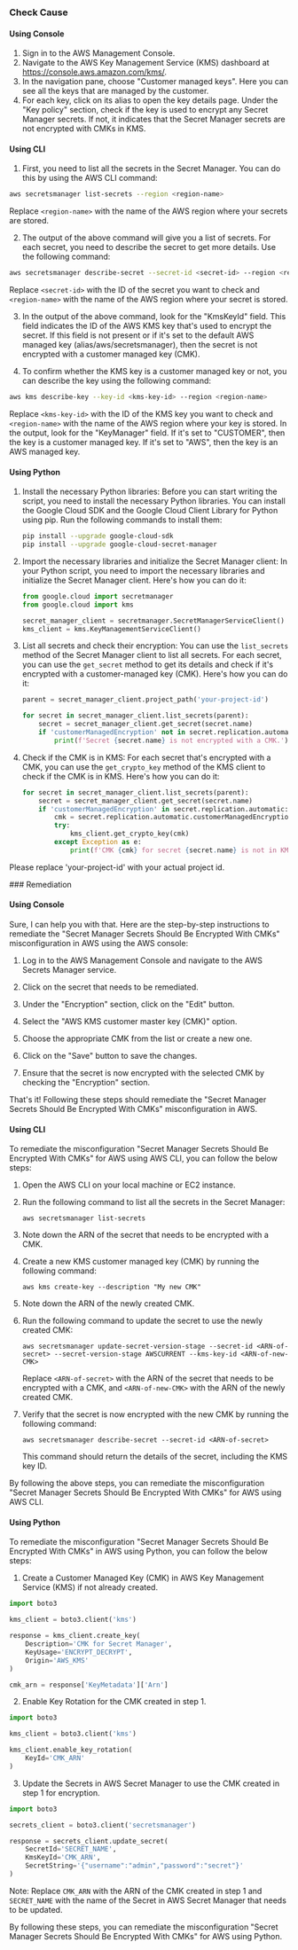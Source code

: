 

<Tabs><Tab title='Cause'>
### Check Cause

#### Using Console

1. Sign in to the AWS Management Console.
2. Navigate to the AWS Key Management Service (KMS) dashboard at https://console.aws.amazon.com/kms/.
3. In the navigation pane, choose "Customer managed keys". Here you can see all the keys that are managed by the customer.
4. For each key, click on its alias to open the key details page. Under the "Key policy" section, check if the key is used to encrypt any Secret Manager secrets. If not, it indicates that the Secret Manager secrets are not encrypted with CMKs in KMS.

#### Using CLI

1. First, you need to list all the secrets in the Secret Manager. You can do this by using the AWS CLI command:

```bash
aws secretsmanager list-secrets --region <region-name>
```
Replace `<region-name>` with the name of the AWS region where your secrets are stored.

2. The output of the above command will give you a list of secrets. For each secret, you need to describe the secret to get more details. Use the following command:

```bash
aws secretsmanager describe-secret --secret-id <secret-id> --region <region-name>
```
Replace `<secret-id>` with the ID of the secret you want to check and `<region-name>` with the name of the AWS region where your secret is stored.

3. In the output of the above command, look for the "KmsKeyId" field. This field indicates the ID of the AWS KMS key that's used to encrypt the secret. If this field is not present or if it's set to the default AWS managed key (alias/aws/secretsmanager), then the secret is not encrypted with a customer managed key (CMK).

4. To confirm whether the KMS key is a customer managed key or not, you can describe the key using the following command:

```bash
aws kms describe-key --key-id <kms-key-id> --region <region-name>
```
Replace `<kms-key-id>` with the ID of the KMS key you want to check and `<region-name>` with the name of the AWS region where your key is stored. In the output, look for the "KeyManager" field. If it's set to "CUSTOMER", then the key is a customer managed key. If it's set to "AWS", then the key is an AWS managed key.

#### Using Python

1. Install the necessary Python libraries: Before you can start writing the script, you need to install the necessary Python libraries. You can install the Google Cloud SDK and the Google Cloud Client Library for Python using pip. Run the following commands to install them:

   ```bash
   pip install --upgrade google-cloud-sdk
   pip install --upgrade google-cloud-secret-manager
   ```

2. Import the necessary libraries and initialize the Secret Manager client: In your Python script, you need to import the necessary libraries and initialize the Secret Manager client. Here's how you can do it:

   ```python
   from google.cloud import secretmanager
   from google.cloud import kms

   secret_manager_client = secretmanager.SecretManagerServiceClient()
   kms_client = kms.KeyManagementServiceClient()
   ```

3. List all secrets and check their encryption: You can use the `list_secrets` method of the Secret Manager client to list all secrets. For each secret, you can use the `get_secret` method to get its details and check if it's encrypted with a customer-managed key (CMK). Here's how you can do it:

   ```python
   parent = secret_manager_client.project_path('your-project-id')

   for secret in secret_manager_client.list_secrets(parent):
       secret = secret_manager_client.get_secret(secret.name)
       if 'customerManagedEncryption' not in secret.replication.automatic:
           print(f'Secret {secret.name} is not encrypted with a CMK.')
   ```

4. Check if the CMK is in KMS: For each secret that's encrypted with a CMK, you can use the `get_crypto_key` method of the KMS client to check if the CMK is in KMS. Here's how you can do it:

   ```python
   for secret in secret_manager_client.list_secrets(parent):
       secret = secret_manager_client.get_secret(secret.name)
       if 'customerManagedEncryption' in secret.replication.automatic:
           cmk = secret.replication.automatic.customerManagedEncryption.kms_key_name
           try:
               kms_client.get_crypto_key(cmk)
           except Exception as e:
               print(f'CMK {cmk} for secret {secret.name} is not in KMS.')
   ```
   
Please replace 'your-project-id' with your actual project id.

</Tab>

<Tab title='Remediation'>
### Remediation

#### Using Console

Sure, I can help you with that. Here are the step-by-step instructions to remediate the "Secret Manager Secrets Should Be Encrypted With CMKs" misconfiguration in AWS using the AWS console:

1. Log in to the AWS Management Console and navigate to the AWS Secrets Manager service.

2. Click on the secret that needs to be remediated.

3. Under the "Encryption" section, click on the "Edit" button.

4. Select the "AWS KMS customer master key (CMK)" option.

5. Choose the appropriate CMK from the list or create a new one.

6. Click on the "Save" button to save the changes.

7. Ensure that the secret is now encrypted with the selected CMK by checking the "Encryption" section.

That's it! Following these steps should remediate the "Secret Manager Secrets Should Be Encrypted With CMKs" misconfiguration in AWS.

#### Using CLI

To remediate the misconfiguration "Secret Manager Secrets Should Be Encrypted With CMKs" for AWS using AWS CLI, you can follow the below steps:

1. Open the AWS CLI on your local machine or EC2 instance.
2. Run the following command to list all the secrets in the Secret Manager:

   ```
   aws secretsmanager list-secrets
   ```

3. Note down the ARN of the secret that needs to be encrypted with a CMK.
4. Create a new KMS customer managed key (CMK) by running the following command:

   ```
   aws kms create-key --description "My new CMK"
   ```

5. Note down the ARN of the newly created CMK.
6. Run the following command to update the secret to use the newly created CMK:

   ```
   aws secretsmanager update-secret-version-stage --secret-id <ARN-of-secret> --secret-version-stage AWSCURRENT --kms-key-id <ARN-of-new-CMK>
   ```

   Replace `<ARN-of-secret>` with the ARN of the secret that needs to be encrypted with a CMK, and `<ARN-of-new-CMK>` with the ARN of the newly created CMK.

7. Verify that the secret is now encrypted with the new CMK by running the following command:

   ```
   aws secretsmanager describe-secret --secret-id <ARN-of-secret>
   ```

   This command should return the details of the secret, including the KMS key ID.

By following the above steps, you can remediate the misconfiguration "Secret Manager Secrets Should Be Encrypted With CMKs" for AWS using AWS CLI.

#### Using Python

To remediate the misconfiguration "Secret Manager Secrets Should Be Encrypted With CMKs" in AWS using Python, you can follow the below steps:

1. Create a Customer Managed Key (CMK) in AWS Key Management Service (KMS) if not already created.

```python
import boto3

kms_client = boto3.client('kms')

response = kms_client.create_key(
    Description='CMK for Secret Manager',
    KeyUsage='ENCRYPT_DECRYPT',
    Origin='AWS_KMS'
)

cmk_arn = response['KeyMetadata']['Arn']
```

2. Enable Key Rotation for the CMK created in step 1.

```python
import boto3

kms_client = boto3.client('kms')

kms_client.enable_key_rotation(
    KeyId='CMK_ARN'
)
```

3. Update the Secrets in AWS Secret Manager to use the CMK created in step 1 for encryption.

```python
import boto3

secrets_client = boto3.client('secretsmanager')

response = secrets_client.update_secret(
    SecretId='SECRET_NAME',
    KmsKeyId='CMK_ARN',
    SecretString='{"username":"admin","password":"secret"}'
)
```

Note: Replace `CMK_ARN` with the ARN of the CMK created in step 1 and `SECRET_NAME` with the name of the Secret in AWS Secret Manager that needs to be updated.

By following these steps, you can remediate the misconfiguration "Secret Manager Secrets Should Be Encrypted With CMKs" for AWS using Python.


</Tab>
</Tabs>